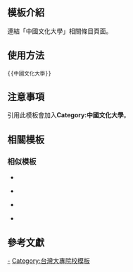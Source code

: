 <includeonly><!-- 在這裡加入模板的保護標識 --></includeonly><noinclude>{{Documentation subpage}}</noinclude>
<!-- 在本行下編輯模板說明 -->

== 模板介紹 ==
連結「中國文化大學」相關條目頁面。

==使用方法==
<pre>{{中國文化大學}}</pre>

== 注意事項 ==
引用此模板會加入'''Category:中國文化大學'''。

== 相關模板 ==

=== 相似模板 ===

* {{tl|臺北市立大學}}
{{臺北市立大學|cat=no}}
* {{tl|國立中興大學}}
{{國立中興大學|cat=no}}
* {{tl|國立交通大學}}
{{國立交通大學|cat=no}}
* {{tl|國立屏東大學}}
{{國立屏東大學|cat=no}}

== 參考文獻 ==

<includeonly>
<!-- 本行下加入模板的分類 -->
[[Category:中國文化大學|-]]
[[Category:台灣大專院校模板]]

<!-- 本行下加入模板的跨語言鏈接 -->
</includeonly>